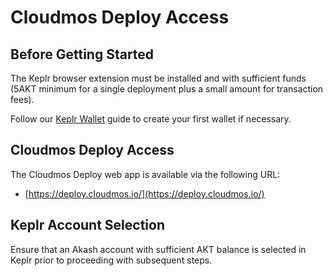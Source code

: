 # Cloudmos Deploy Access

## **Before Getting Started**

The Keplr browser extension must be installed and with sufficient funds (5AKT minimum for a single deployment plus a small amount for transaction fees).

Follow our [Keplr Wallet](../../tokens-and-wallets/keplr.md) guide to create your first wallet if necessary.

## **Cloudmos Deploy Access**

The Cloudmos Deploy web app is available via the following URL:

* [https://deploy.cloudmos.io/](https://deploy.cloudmos.io/)

## Keplr Account Selection

Ensure that an Akash account with sufficient AKT balance is selected in Keplr prior to proceeding with subsequent steps.

<figure><img src="../../.gitbook/assets/cloudmosWallet.png" alt=""><figcaption></figcaption></figure>


